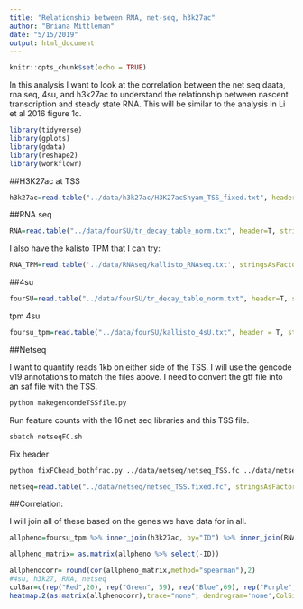 ```yaml
---
title: "Relationship between RNA, net-seq, h3k27ac"
author: "Briana Mittleman"
date: "5/15/2019"
output: html_document
---
```


```r
knitr::opts_chunk$set(echo = TRUE)
```

In this analysis I want to look at the correlation between the net seq daata, rna seq, 4su, and h3k27ac to understand the relationship between nascent transcription and steady state RNA. This will be similar to the analysis in Li et al 2016 figure 1c.  

```r
library(tidyverse)
library(gplots)
library(gdata)
library(reshape2)
library(workflowr)
```

##H3K27ac at TSS  


```r
h3k27ac=read.table("../data/h3k27ac/H3K27acShyam_TSS_fixed.txt", header = T,stringsAsFactors = F) %>% select(-Chr, -Start, -End,-Strand, -Length) %>% rename("ID"=Geneid)
```


##RNA seq


```r
RNA=read.table("../data/fourSU/tr_decay_table_norm.txt", header=T, stringsAsFactors = F)%>%  select(gene_id,contains("RNAseq_14000")) %>%  rename("ID"=gene_id)
```
I also have the kalisto TPM that I can try:  

```r
RNA_TPM=read.table('../data/RNAseq/kallisto_RNAseq.txt', stringsAsFactors = F,header = T) %>% rename("ID"=gene)
```


##4su  

```r
fourSU=read.table("../data/fourSU/tr_decay_table_norm.txt", header=T, stringsAsFactors = F)%>%  select(gene_id,contains("4su_30")) %>% rename("ID"=gene_id)
```

tpm 4su

```r
foursu_tpm=read.table("../data/fourSU/kallisto_4sU.txt", header = T, stringsAsFactors = F) %>% rename("ID"=gene)
```


##Netseq  

I want to quantify reads 1kb on either side of the TSS. I will use the gencode v19 annotations to match the files above. I need to convert the gtf file into an saf file with the TSS.  

```bash
python makegencondeTSSfile.py
```
Run feature counts with the 16 net seq libraries and this TSS file.  

```bash
sbatch netseqFC.sh
```
Fix header 
```bash
python fixFChead_bothfrac.py ../data/netseq/netseq_TSS.fc ../data/netseq/netseq_TSS.fixed.fc
```


```r
netseq=read.table("../data/netseq/netseq_TSS.fixed.fc", stringsAsFactors = F, header = T) %>% select(-Chr, -Strand, -Start, -Length, -End) %>% rename("ID"=Geneid)
```



##Correlation:

I will join all of these based on the genes we have data for in all. 

```r
allpheno=foursu_tpm %>% inner_join(h3k27ac, by="ID") %>% inner_join(RNA, by="ID") %>% inner_join(netseq, by="ID")
```

```r
allpheno_matrix= as.matrix(allpheno %>% select(-ID))
```

```r
allphenocorr= round(cor(allpheno_matrix,method="spearman"),2)
#4su, h3k27, RNA, netseq 
colBar=c(rep("Red",20), rep("Green", 59), rep("Blue",69), rep("Purple", 16))
heatmap.2(as.matrix(allphenocorr),trace="none", dendrogram='none',ColSideColors=colBar)
          
```


